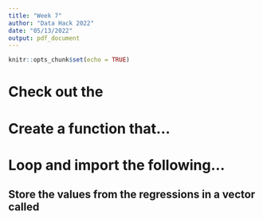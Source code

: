 ```yaml
---
title: "Week 7"
author: "Data Hack 2022"
date: "05/13/2022"
output: pdf_document
---
```


```r
knitr::opts_chunk$set(echo = TRUE)
```


# Check out the

# Create a function that... 

# Loop and import the following...

## Store the values from the regressions in a vector called 




